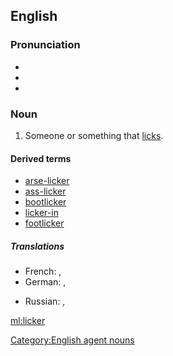 ==English==

===Pronunciation===
* {{IPA|lɪkə|lang=en}}
* {{homophones|lang=en|liquor}}
* {{rhymes|ɪkə(ɹ)|lang=en}}

===Noun===
{{en-noun}}

# Someone or something that [[lick]]s.

====Derived terms====
* [[arse-licker]]
* [[ass-licker]]
* [[bootlicker]]
* [[licker-in]]
* [[footlicker]]

=====Translations=====
{{trans-top|someone or something that licks}}
* French: {{t+|fr|lécheur|m}}, {{t+|fr|lécheuse|f}}
* German: {{t|de|Lecker|m}}, {{t|de|Leckerin|f}}
{{trans-mid}}
* Russian: {{t+|ru|лизу́н|m|sc=Cyrl}}, {{t+|ru|лизу́нья|f|sc=Cyrl}}
{{trans-bottom}}

[[Category:English agent nouns]]

[[ml:licker]]